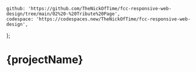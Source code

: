 	github: 'https://github.com/TheNickOfTime/fcc-responsive-web-design/tree/main/02%20-%20Tribute%20Page',
	codespace: 'https://codespaces.new/TheNickOfTime/fcc-responsive-web-design',
};

# {projectName}
